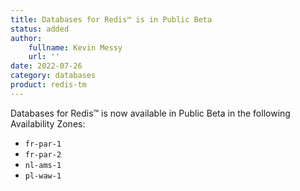 ```yaml
---
title: Databases for Redis™ is in Public Beta
status: added
author:
    fullname: Kevin Messy
    url: ''
date: 2022-07-26
category: databases
product: redis-tm
---
```


Databases for Redis™ is now available in Public Beta in the following Availability Zones:
* `fr-par-1`
* `fr-par-2`
* `nl-ams-1`
* `pl-waw-1`
